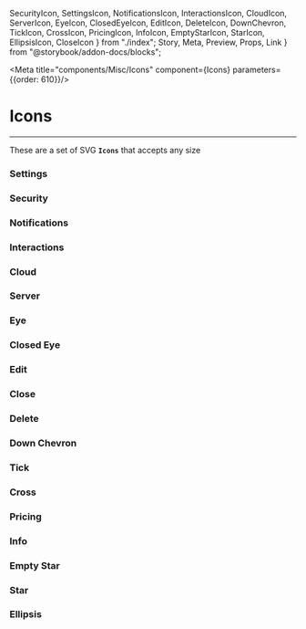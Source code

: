   SecurityIcon,
  SettingsIcon,
  NotificationsIcon,
  InteractionsIcon,
  CloudIcon,
  ServerIcon,
  EyeIcon,
  ClosedEyeIcon,
  EditIcon,
  DeleteIcon,
  DownChevron,
  TickIcon,
  CrossIcon,
  PricingIcon,
  InfoIcon,
  EmptyStarIcon,
  StarIcon,
  EllipsisIcon,
  CloseIcon
} from "./index";
  Story,
  Meta,
  Preview,
  Props,
  Link
} from "@storybook/addon-docs/blocks";

<Meta title="components/Misc/Icons" component={Icons} parameters={{order: 610}}/>

# Icons

<hr />


These are a set of SVG **`Icons`** that accepts any size

### Settings
<Preview withSource="open">
  <Story name="Settings">
    <SettingsIcon size={32} />
  </Story>
</Preview>

### Security
<Preview withSource="open">
  <Story name="Security">
    <SecurityIcon size={32} />
  </Story>
</Preview>

### Notifications
<Preview withSource="open">
  <Story name="Notifications">
    <NotificationsIcon size={32} />
  </Story>
</Preview>

### Interactions
<Preview withSource="open">
  <Story name="Interactions">
    <InteractionsIcon size={32} />
  </Story>
</Preview>

### Cloud
<Preview withSource="open">
  <Story name="Cloud">
    <CloudIcon size={32} />
  </Story>
</Preview>

### Server
<Preview withSource="open">
  <Story name="Server">
    <ServerIcon size={32} />
  </Story>
</Preview>

### Eye
<Preview withSource="open">
  <Story name="Eye">
    <EyeIcon size={32} />
  </Story>
</Preview>


### Closed Eye
<Preview withSource="open">
  <Story name="Closed Eye">
    <ClosedEyeIcon size={32} />
  </Story>
</Preview>

### Edit
<Preview withSource="open">
  <Story name="Edit">
    <EditIcon size={32} />
  </Story>
</Preview>

### Close
<Preview withSource="open">
  <Story name="Close">
          <CloseIcon size={32} />
  </Story>
</Preview>

### Delete
<Preview withSource="open">
  <Story name="Delete">
    <DeleteIcon size={32} />
  </Story>
</Preview>

### Down Chevron
<Preview withSource="open">
  <Story name="DownChevron">
    <DownChevron size={32} />
  </Story>
</Preview>

### Tick
<Preview withSource="open">
  <Story name="Tick">
    <TickIcon size={32} />
  </Story>
</Preview>

### Cross
<Preview withSource="open">
  <Story name="Cross">
    <CrossIcon size={32} />
  </Story>
</Preview>

### Pricing
<Preview withSource="open">
  <Story name="Pricing">
    <PricingIcon size={32} />
  </Story>
</Preview>

### Info
<Preview withSource="open">
  <Story name="Info">
    <InfoIcon size={32} />
  </Story>
</Preview>

### Empty Star
<Preview withSource="open">
  <Story name="Empty Star">
    <EmptyStarIcon size={32} />
  </Story>
</Preview>

### Star
<Preview withSource="open">
  <Story name="Star">
    <StarIcon size={32} />
  </Story>
</Preview>

### Ellipsis
<Preview withSource="open">
  <Story name="Ellipsis">
    <EllipsisIcon size={32} />
  </Story>
</Preview>
